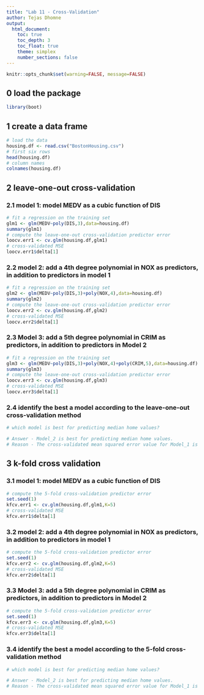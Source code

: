 ```yaml
---
title: "Lab 11 - Cross-Validation"
author: Tejas Dhomne
output:
  html_document:
    toc: true
    toc_depth: 3
    toc_float: true
    theme: simplex
    number_sections: false
---
```


```r
knitr::opts_chunk$set(warning=FALSE, message=FALSE)
```

## 0 load the package 
```r
library(boot)
```

## 1 create a data frame
```r
# load the data
housing.df <- read.csv("BostonHousing.csv")
# first six rows 
head(housing.df)
# column names 
colnames(housing.df)
```

## 2 leave-one-out cross-validation 

### 2.1 model 1: model MEDV as a cubic function of DIS 
```r
# fit a regression on the training set
glm1 <- glm(MEDV~poly(DIS,3),data=housing.df)
summary(glm1)
# compute the leave-one-out cross-validation predictor error
loocv.err1 <- cv.glm(housing.df,glm1)
# cross-validated MSE 
loocv.err1$delta[1]
```

### 2.2 model 2: add a 4th degree polynomial in NOX as predictors, in addition to predictors in model 1
```r
# fit a regression on the training set 
glm2 <- glm(MEDV~poly(DIS,3)+poly(NOX,4),data=housing.df)
summary(glm2)
# compute the leave-one-out cross-validation predictor error
loocv.err2 <- cv.glm(housing.df,glm2)
# cross-validated MSE 
loocv.err2$delta[1]
```

### 2.3 Model 3: add a 5th degree polynomial in CRIM as predictors, in addition to predictors in Model 2
```r
# fit a regression on the training set
glm3 <- glm(MEDV~poly(DIS,3)+poly(NOX,4)+poly(CRIM,5),data=housing.df)
summary(glm3)
# compute the leave-one-out cross-validation predictor error
loocv.err3 <- cv.glm(housing.df,glm3)
# cross-validated MSE 
loocv.err3$delta[1]
```

### 2.4 identify the best a model according to the leave-one-out cross-validation method 
```r
# which model is best for predicting median home values?  

# Answer - Model_2 is best for predicting median home values.
# Reason - The cross-validated mean squared error value for Model_1 is 76.68154, Model_2 is 66.39615 and Model_3 is Model_3 is 131.7806. Model_2 is the best model out of the three models for predicting median home value because it has the least cross-validated Mean Squared Error Value i.e. 66.39615. 
```

## 3 k-fold cross validation

### 3.1 model 1: model MEDV as a cubic function of DIS 
```r
# compute the 5-fold cross-validation predictor error
set.seed(1)
kfcv.err1 <- cv.glm(housing.df,glm1,K=5)
# cross-validated MSE 
kfcv.err1$delta[1]
```

### 3.2 model 2: add a 4th degree polynomial in NOX as predictors, in addition to predictors in model 1 
```r
# compute the 5-fold cross-validation predictor error
set.seed(1)
kfcv.err2 <- cv.glm(housing.df,glm2,K=5)
# cross-validated MSE 
kfcv.err2$delta[1]
```

### 3.3 Model 3: add a 5th degree polynomial in CRIM as predictors, in addition to predictors in Model 2
```r
# compute the 5-fold cross-validation predictor error
set.seed(1)
kfcv.err3 <- cv.glm(housing.df,glm3,K=5)
# cross-validated MSE 
kfcv.err3$delta[1]
```

### 3.4 identify the best a model according to the 5-fold cross-validation method 
```r
# which model is best for predicting median home values?  

# Answer - Model_2 is best for predicting median home values.
# Reason - The cross-validated mean squared error value for Model_1 is 77.48177, Model_2 is 67.086 and Model_3 is Model_3 is 120.7622. Model_2 is the best model out of the three models for predicting median home value because it has the least cross-validated Mean Squared Error Value i.e. 203.9578. Due to the 5th degree polynomial in Model_3 the line tries to overfit the model causing large cross-validated mean squared error.
```